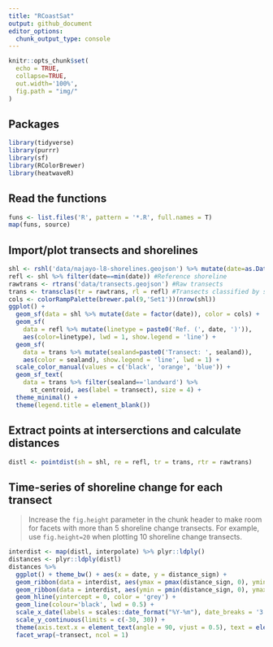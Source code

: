 ```yaml
---
title: "RCoastSat"
output: github_document
editor_options: 
  chunk_output_type: console
---
```


<!-- README.md is generated from README.Rmd. Please edit that file -->

```r
knitr::opts_chunk$set(
  echo = TRUE,
  collapse=TRUE,
  out.width='100%',
  fig.path = "img/"
)
```

## Packages

```r
library(tidyverse)
library(purrr)
library(sf)
library(RColorBrewer)
library(heatwaveR)
```


## Read the functions

```r
funs <- list.files('R', pattern = '*.R', full.names = T)
map(funs, source)
```

## Import/plot transects and shorelines

```r
shl <- rshl('data/najayo-l8-shorelines.geojson') %>% mutate(date=as.Date(date)) #Shorelines
refl <- shl %>% filter(date==min(date)) #Reference shoreline
rawtrans <- rtrans('data/transects.geojson') #Raw transects
trans <- transclas(tr = rawtrans, rl = refl) #Transects classified by seaward/landward sections
cols <- colorRampPalette(brewer.pal(9,'Set1'))(nrow(shl))
ggplot() +
  geom_sf(data = shl %>% mutate(date = factor(date)), color = cols) +
  geom_sf(
    data = refl %>% mutate(linetype = paste0('Ref. (', date, ')')),
    aes(color=linetype), lwd = 1, show.legend = 'line') +
  geom_sf(
    data = trans %>% mutate(sealand=paste0('Transect: ', sealand)),
    aes(color = sealand), show.legend = 'line', lwd = 1) +
  scale_color_manual(values = c('black', 'orange', 'blue')) +
  geom_sf_text(
    data = trans %>% filter(sealand=='landward') %>%
      st_centroid, aes(label = transect), size = 4) +
  theme_minimal() +
  theme(legend.title = element_blank())
```

## Extract points at interserctions and calculate distances

```r
distl <- pointdist(sh = shl, re = refl, tr = trans, rtr = rawtrans)
```

## Time-series of shoreline change for each transect 

>Increase the `fig.height` parameter in the chunk header to make room for facets with more than 5 shoreline change transects. For example, use `fig.height=20` when plotting 10 shoreline change transects.

```r
interdist <- map(distl, interpolate) %>% plyr::ldply()
distances <- plyr::ldply(distl)
distances %>% 
  ggplot() + theme_bw() + aes(x = date, y = distance_sign) +
  geom_ribbon(data = interdist, aes(ymax = pmax(distance_sign, 0), ymin = 0), fill = "sienna3") +
  geom_ribbon(data = interdist, aes(ymin = pmin(distance_sign, 0), ymax = 0), fill = "skyblue3") +
  geom_hline(yintercept = 0, color = 'grey') +
  geom_line(colour='black', lwd = 0.5) +
  scale_x_date(labels = scales::date_format("%Y-%m"), date_breaks = '3 months') +
  scale_y_continuous(limits = c(-30, 30)) +
  theme(axis.text.x = element_text(angle = 90, vjust = 0.5), text = element_text(size = 14)) +
  facet_wrap(~transect, ncol = 1)
```
